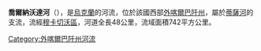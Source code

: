 '''喬爾納沃達河'''（{{lang-uk|Чорна Вода}}），是[[烏克蘭|烏克蘭]]的河流，位於該國西部[[外喀爾巴阡州|外喀爾巴阡州]]，屬於[[蒂薩河|蒂薩河]]的支流，流經[[穆卡切沃區|穆卡切沃區]]，河道全長48公里，流域面積742平方公里。

{{DEFAULTSORT:Чорна вода}}
[[Category:外喀爾巴阡州河流|Category:外喀爾巴阡州河流]]


{{Ukraine-river-stub}}